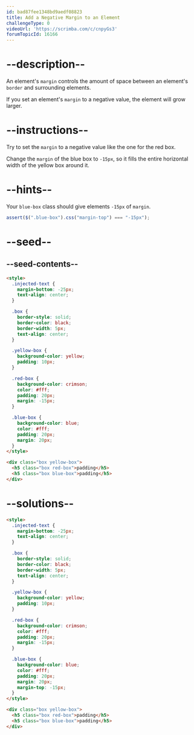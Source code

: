 ```yaml
---
id: bad87fee1348bd9aedf08823
title: Add a Negative Margin to an Element
challengeType: 0
videoUrl: 'https://scrimba.com/c/cnpyGs3'
forumTopicId: 16166
---
```


# --description--

An element's `margin` controls the amount of space between an element's `border` and surrounding elements.

If you set an element's `margin` to a negative value, the element will grow larger.

# --instructions--

Try to set the `margin` to a negative value like the one for the red box.

Change the `margin` of the blue box to `-15px`, so it fills the entire horizontal width of the yellow box around it.

# --hints--

Your `blue-box` class should give elements `-15px` of `margin`.

```js
assert($(".blue-box").css("margin-top") === "-15px");
```

# --seed--

## --seed-contents--

```html
<style>
  .injected-text {
    margin-bottom: -25px;
    text-align: center;
  }

  .box {
    border-style: solid;
    border-color: black;
    border-width: 5px;
    text-align: center;
  }

  .yellow-box {
    background-color: yellow;
    padding: 10px;
  }

  .red-box {
    background-color: crimson;
    color: #fff;
    padding: 20px;
    margin: -15px;
  }

  .blue-box {
    background-color: blue;
    color: #fff;
    padding: 20px;
    margin: 20px;
  }
</style>

<div class="box yellow-box">
  <h5 class="box red-box">padding</h5>
  <h5 class="box blue-box">padding</h5>
</div>
```

# --solutions--

```html
<style>
  .injected-text {
    margin-bottom: -25px;
    text-align: center;
  }

  .box {
    border-style: solid;
    border-color: black;
    border-width: 5px;
    text-align: center;
  }

  .yellow-box {
    background-color: yellow;
    padding: 10px;
  }

  .red-box {
    background-color: crimson;
    color: #fff;
    padding: 20px;
    margin: -15px;
  }

  .blue-box {
    background-color: blue;
    color: #fff;
    padding: 20px;
    margin: 20px;
    margin-top: -15px;
  }
</style>

<div class="box yellow-box">
  <h5 class="box red-box">padding</h5>
  <h5 class="box blue-box">padding</h5>
</div>
```
